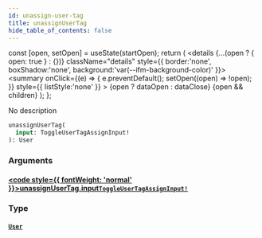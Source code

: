 ```yaml
---
id: unassign-user-tag
title: unassignUserTag
hide_table_of_contents: false
---
```







  const [open, setOpen] = useState(startOpen);
  return (
    <details {...(open ? { open: true } : {})} className="details" style={{ border:'none', boxShadow:'none', background:'var(--ifm-background-color)' }}>
      <summary
        onClick={(e) => {
          e.preventDefault();
          setOpen((open) => !open);
        }}
        style={{ listStyle:'none' }}
      >
      {open ? dataOpen : dataClose}
      </summary>
      {open && children}
    </details>
  );
};




No description


```graphql
unassignUserTag(
  input: ToggleUserTagAssignInput!
): User
```


### Arguments

#### [<code style={{ fontWeight: 'normal' }}>unassignUserTag.<b>input</b></code>](#)<Bullet />[`ToggleUserTagAssignInput!`](/schema/inputs/toggle-user-tag-assign-input) <Badge class="secondary" text="non-null"/> <Badge class="secondary" text="input"/>
> 
> 

### Type

#### [`User`](/schema/objects/user) <Badge class="secondary" text="object"/>
> 
> 



